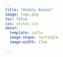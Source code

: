 ```yaml
---
title: "Annaly Aceves"
image: logo.png
toc: false
css: styles.css
about: 
  template: jolla
  image-shape: rectangle
  image-width: 17em
 
---
```




